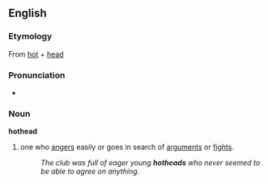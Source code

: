 ==English==
===Etymology===
From [[hot]] + [[head]]

===Pronunciation===
*{{audio|en-us-hothead.ogg|Audio (US)}}

===Noun===
'''hothead'''
#one who [[anger]]s easily or goes in search of [[argument]]s or [[fight]]s.
#:''The club was full of eager young '''hotheads''' who never seemed to be able to agree on anything.''